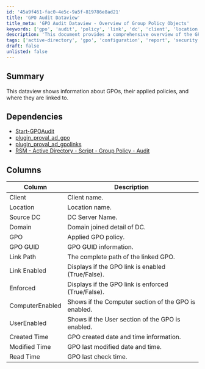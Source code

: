 ```yaml
---
id: '45a9f461-fac0-4e5c-9a5f-819786e8ad21'
title: 'GPO Audit Dataview'
title_meta: 'GPO Audit Dataview - Overview of Group Policy Objects'
keywords: ['gpo', 'audit', 'policy', 'link', 'dc', 'client', 'location', 'enabled', 'enforced', 'computer', 'user', 'created', 'modified', 'read']
description: 'This document provides a comprehensive overview of the GPO Audit Dataview, detailing the information about Group Policy Objects (GPOs), their applied policies, and their linkage within Active Directory environments. It outlines the dependencies required for implementation and describes the columns used to present the data effectively.'
tags: ['active-directory', 'gpo', 'configuration', 'report', 'security', 'windows']
draft: false
unlisted: false
---
```

## Summary

This dataview shows information about GPOs, their applied policies, and where they are linked to.

## Dependencies

- [Start-GPOAudit](https://proval.itglue.com/DOC-5078775-7457846)
- [plugin_proval_ad_gpo](https://proval.itglue.com/DOC-5078775-7948720)
- [plugin_proval_ad_gpolinks](https://proval.itglue.com/DOC-5078775-7950170)
- [RSM - Active Directory - Script - Group Policy - Audit](https://proval.itglue.com/DOC-5078775-15193954)

## Columns

| Column          | Description                                        |
|-----------------|----------------------------------------------------|
| Client          | Client name.                                      |
| Location        | Location name.                                    |
| Source DC       | DC Server Name.                                   |
| Domain          | Domain joined detail of DC.                       |
| GPO             | Applied GPO policy.                               |
| GPO GUID        | GPO GUID information.                             |
| Link Path       | The complete path of the linked GPO.             |
| Link Enabled    | Displays if the GPO link is enabled (True/False).|
| Enforced        | Displays if the GPO link is enforced (True/False).|
| ComputerEnabled  | Shows if the Computer section of the GPO is enabled. |
| UserEnabled     | Shows if the User section of the GPO is enabled. |
| Created Time    | GPO created date and time information.           |
| Modified Time   | GPO last modified date and time.                 |
| Read Time       | GPO last check time.                              |













